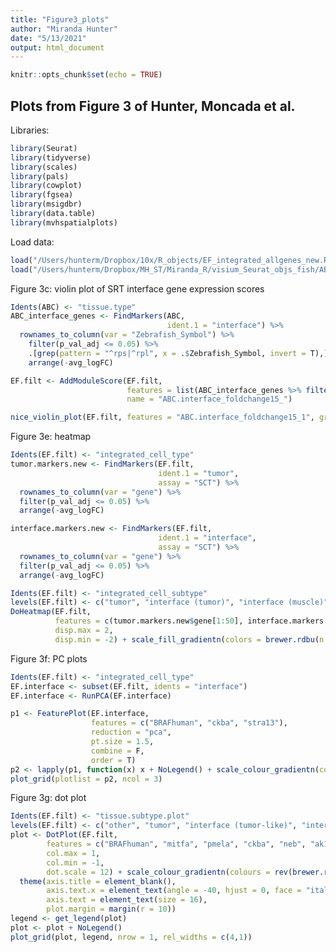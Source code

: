 ```yaml
---
title: "Figure3_plots"
author: "Miranda Hunter"
date: "5/13/2021"
output: html_document
---
```


```r
knitr::opts_chunk$set(echo = TRUE)
```

## Plots from Figure 3 of Hunter, Moncada et al.

Libraries:
``` r
library(Seurat)
library(tidyverse)
library(scales)
library(pals)
library(cowplot)
library(fgsea)
library(msigdbr)
library(data.table)
library(mvhspatialplots)
```

Load data:
``` r
load("/Users/hunterm/Dropbox/10x/R_objects/EF_integrated_allgenes_new.R")
load("/Users/hunterm/Dropbox/MH_ST/Miranda_R/visium_Seurat_objs_fish/ABC_integrated_allgenes_new.R")
```

Figure 3c: violin plot of SRT interface gene expression scores
``` r
Idents(ABC) <- "tissue.type"
ABC_interface_genes <- FindMarkers(ABC,
                                   ident.1 = "interface") %>% 
  rownames_to_column(var = "Zebrafish_Symbol") %>%
    filter(p_val_adj <= 0.05) %>% 
    .[grep(pattern = "^rps|^rpl", x = .$Zebrafish_Symbol, invert = T),] %>% 
    arrange(-avg_logFC)

EF.filt <- AddModuleScore(EF.filt,
                          features = list(ABC_interface_genes %>% filter(avg_logFC >= 1.5) %>% pull(Zebrafish_Symbol)),
                          name = "ABC.interface_foldchange15_")

nice_violin_plot(EF.filt, features = "ABC.interface_foldchange15_1", group_by = "integrated_cell_type", pt.size = 0)
```

Figure 3e: heatmap
``` r
Idents(EF.filt) <- "integrated_cell_type"
tumor.markers.new <- FindMarkers(EF.filt,
                                 ident.1 = "tumor",
                                 assay = "SCT") %>%
  rownames_to_column(var = "gene") %>%
  filter(p_val_adj <= 0.05) %>%
  arrange(-avg_logFC)

interface.markers.new <- FindMarkers(EF.filt,
                                 ident.1 = "interface",
                                 assay = "SCT") %>%
  rownames_to_column(var = "gene") %>%
  filter(p_val_adj <= 0.05) %>%
  arrange(-avg_logFC)

Idents(EF.filt) <- "integrated_cell_subtype"
levels(EF.filt) <- c("tumor", "interface (tumor)", "interface (muscle)", "keratinocytes", "erythrocytes", "macrophages", "T cells", "neutrophils", "unknown")
DoHeatmap(EF.filt,
          features = c(tumor.markers.new$gene[1:50], interface.markers.new$gene[1:50]),
          disp.max = 2,
          disp.min = -2) + scale_fill_gradientn(colors = brewer.rdbu(n = 100) %>% rev()) + NoLegend() + theme(axis.text.y.left = element_text(size = 8, color = "black"))
```

Figure 3f: PC plots
``` r
Idents(EF.filt) <- "integrated_cell_type"
EF.interface <- subset(EF.filt, idents = "interface")
EF.interface <- RunPCA(EF.interface)

p1 <- FeaturePlot(EF.interface,
                  features = c("BRAFhuman", "ckba", "stra13"),
                  reduction = "pca",
                  pt.size = 1.5,
                  combine = F,
                  order = T)
p2 <- lapply(p1, function(x) x + NoLegend() + scale_colour_gradientn(colours = brewer.rdbu(n = 100) %>% rev()) + theme(axis.ticks = element_blank(), axis.text = element_blank()))
plot_grid(plotlist = p2, ncol = 3) 
```

Figure 3g: dot plot
``` r
Idents(EF.filt) <- "tissue.subtype.plot"
levels(EF.filt) <- c("other", "tumor", "interface (tumor-like)", "interface (muscle-like)")
plot <- DotPlot(EF.filt, 
        features = c("BRAFhuman", "mitfa", "pmela", "ckba", "neb", "ak1", "haus4", "mis18a", "knstrn") %>% rev(),
        col.max = 1,
        col.min = -1,
        dot.scale = 12) + scale_colour_gradientn(colours = rev(brewer.rdbu(n = 100))) +
  theme(axis.title = element_blank(),
        axis.text.x = element_text(angle = -40, hjust = 0, face = "italic"),
        axis.text = element_text(size = 16),
        plot.margin = margin(r = 10))
legend <- get_legend(plot)
plot <- plot + NoLegend()
plot_grid(plot, legend, nrow = 1, rel_widths = c(4,1))
```